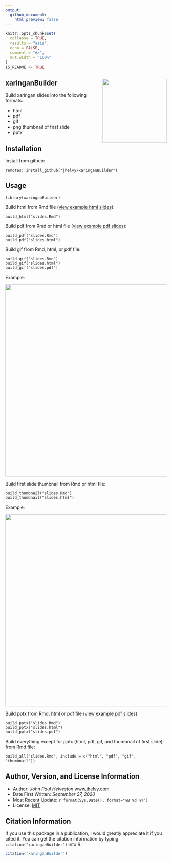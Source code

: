 ```yaml
---
output:
  github_document:
    html_preview: false
---
```


<!-- README.md is generated from README.Rmd. Please edit that file -->

```r
knitr::opts_chunk$set(
  collapse = TRUE,
  results = "asis",
  echo = FALSE,
  comment = "#>",
  out.width = "100%"
)
IS_README <- TRUE
```

## xaringanBuilder <img src="man/figures/hex_sticker.png" align="right" width="200"/>

Build xaringan slides into the following formats:

- html
- pdf
- gif
- png thumbnail of first slide
- pptx

## Installation

Install from github:
```
remotes::install_github("jhelvy/xaringanBuilder")
```

## Usage
```
library(xaringanBuilder)
```

Build html from Rmd file ([view example html slides](https://jhelvy.github.io/xaringanBuilder/inst/example/slides.html)):
```
build_html("slides.Rmd")
```

Build pdf from Rmd or html file ([view example pdf slides](https://jhelvy.github.io/xaringanBuilder/inst/example/slides.pdf)):
```
build_pdf("slides.Rmd")
build_pdf("slides.html")
```

Build gif from Rmd, html, or pdf file:
```
build_gif("slides.Rmd")
build_gif("slides.html")
build_gif("slides.pdf")
```
Example:

<img src="man/figures/slides.gif" width=600>

Build first slide thumbnail from Rmd or html file:
```
build_thumbnail("slides.Rmd")
build_thumbnail("slides.html")
```
Example:

<img src="man/figures/slides.png" width=600>

Build pptx from Rmd, html or pdf file ([view example pdf slides](https://jhelvy.github.io/xaringanBuilder/inst/example/slides.pptx)):
```
build_pptx("slides.Rmd")
build_pptx("slides.html")
build_pptx("slides.pdf")
```

Build everything except for pptx (html, pdf, gif, and thumbnail of first slide) from Rmd file:
```
build_all("slides.Rmd", include = c("html", "pdf", "gif", "thumbnail"))
```

## Author, Version, and License Information

- Author: *John Paul Helveston* [www.jhelvy.com](http://www.jhelvy.com/)
- Date First Written: *September 27, 2020*
- Most Recent Update: `r format(Sys.Date(), format="%B %d %Y")`
- License: [MIT](https://github.com/jhelvy/xaringanBuilder/blob/master/LICENSE.md)

## Citation Information

If you use this package in a publication, I would greatly appreciate it if you cited it. You can get the citation information by typing `citation("xaringanBuilder")` into R:

```r
citation("xaringanBuilder")
```
